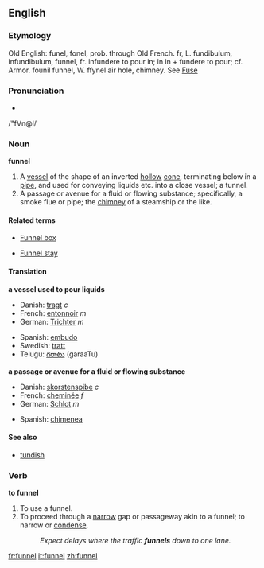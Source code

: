 ==English==
===Etymology===
Old English: funel, fonel, prob. through Old French. fr, L.
fundibulum, infundibulum, funnel, fr. infundere to pour in;
in in + fundere to pour; cf. Armor. founil funnel, W. ffynel
air hole, chimney. See [[fuse|Fuse]]

===Pronunciation===
*{{audio|en-us-funnel.ogg|Audio (US)}}
/"fVn@l/

===Noun===
'''funnel'''

#A [[vessel]] of the shape of an inverted [[hollow]] [[cone]], terminating below in a [[pipe]], and used for conveying liquids etc. into a close vessel; a tunnel.
#A passage or avenue for a fluid or flowing substance; specifically, a smoke flue or pipe; the [[chimney]] of a steamship or the like.

====Related terms====
*[[Funnel box]] 
<!-- (Mining), an apparatus for collecting finely
   crushed ore from water. --Knight.
-->
*[[Funnel stay]]
<!-- (Naut.), one of the ropes or rods steadying a
   steamer's funnel.-->

====Translation====
'''a vessel used to pour liquids'''
{{top}}
*Danish: [[tragt]] ''c''
*French: [[entonnoir]] ''m''
*German: [[Trichter]] ''m''
{{mid}}
*Spanish: [[embudo]]
*Swedish: [[tratt]] {{c}}
*Telugu: [[గరాటు]] (garaaTu)
{{bottom}}

'''a passage or avenue for a fluid or flowing substance'''
{{top}}
*Danish: [[skorstenspibe]] ''c''
*French: [[cheminée]] ''f''
*German: [[Schlot]] ''m''
{{mid}}
*Spanish: [[chimenea]]
{{bottom}}

====See also====
*[[tundish]]

===Verb===
'''to funnel'''
#To use a funnel.
#To proceed through a [[narrow]] gap or passageway akin to a funnel; to narrow or [[condense]].
#:''Expect delays where the traffic '''funnels''' down to one lane.''

[[fr:funnel]]
[[it:funnel]]
[[zh:funnel]]
